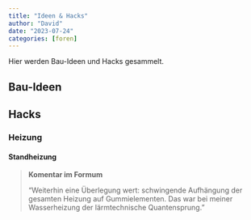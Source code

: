 ```yaml
---
title: "Ideen & Hacks"
author: "David"
date: "2023-07-24"
categories: [foren]
---
```


Hier werden Bau-Ideen und Hacks gesammelt.

<!--
add a link with: '[](){target="_blank"}'
-->

## Bau-Ideen


## Hacks

### Heizung

#### Standheizung

> **Komentar im Formum**
> 
> "Weiterhin eine Überlegung wert: schwingende Aufhängung der gesamten Heizung auf Gummielementen. Das war bei meiner Wasserheizung der lärmtechnische Quantensprung. "